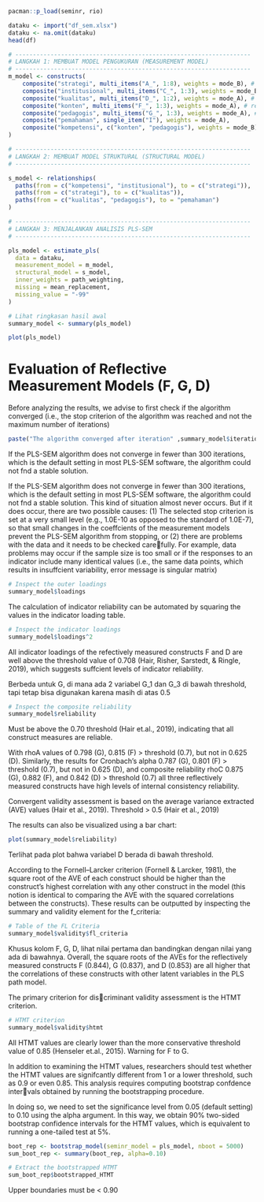 ```r
pacman::p_load(seminr, rio)
```

```r
dataku <- import("df_sem.xlsx")
dataku <- na.omit(dataku)
head(df)
```

```r
# -------------------------------------------------------------------
# LANGKAH 1: MEMBUAT MODEL PENGUKURAN (MEASUREMENT MODEL)
# -------------------------------------------------------------------
m_model <- constructs(
    composite("strategi", multi_items("A_", 1:8), weights = mode_B), # formatif
    composite("institusional", multi_items("C_", 1:3), weights = mode_B), # formatif
    composite("kualitas", multi_items("D_", 1:2), weights = mode_A), # reflektif
    composite("konten", multi_items("F_", 1:3), weights = mode_A), # reflektif
    composite("pedagogis", multi_items("G_", 1:3), weights = mode_A), # reflektif
    composite("pemahaman", single_item("I"), weights = mode_A),
    composite("kompetensi", c("konten", "pedagogis"), weights = mode_B)
)
```


```r
# -------------------------------------------------------------------
# LANGKAH 2: MEMBUAT MODEL STRUKTURAL (STRUCTURAL MODEL)
# -------------------------------------------------------------------

s_model <- relationships(
  paths(from = c("kompetensi", "institusional"), to = c("strategi")),
  paths(from = c("strategi"), to = c("kualitas")),
  paths(from = c("kualitas", "pedagogis"), to = "pemahaman")
)


```


```r
# -------------------------------------------------------------------
# LANGKAH 3: MENJALANKAN ANALISIS PLS-SEM
# -------------------------------------------------------------------

pls_model <- estimate_pls(
  data = dataku,
  measurement_model = m_model,
  structural_model = s_model,
  inner_weights = path_weighting,
  missing = mean_replacement,
  missing_value = "-99"
)

# Lihat ringkasan hasil awal
summary_model <- summary(pls_model)
```

```r
plot(pls_model)
```

# Evaluation of Reflective Measurement Models (F, G, D)



Before analyzing the results, we advise to first check if the algorithm converged (i.e., the stop criterion of the algorithm was reached and not the maximum number of iterations)

```r
paste("The algorithm converged after iteration" ,summary_model$iterations)
```

If the PLS-SEM algorithm does not converge in fewer than 300 iterations, which is the default setting in most PLS-SEM software, the algorithm could not fnd a stable solution. 

If the PLS-SEM algorithm does not converge in fewer than 300 iterations, which is the default setting in most PLS-SEM software, the algorithm could not fnd a stable solution. This kind of situation almost never occurs. But if it does occur, there are two possible causes: (1) The selected stop criterion is set at a very small level (e.g., 1.0E-10 as opposed to the standard of 1.0E-7), so that small changes in the coeffcients of the measurement models prevent the PLS-SEM algorithm from stopping, or (2) there are problems with the data and it needs to be checked care￾fully. For example, data problems may occur if the sample size is too small or if the responses to an indicator include many identical values (i.e., the same data points, which results in insuffcient variability, error message is singular matrix)

```r
# Inspect the outer loadings
summary_model$loadings
```

 The calculation of indicator reliability can be automated by squaring the values in the indicator loading table.
```r
# Inspect the indicator loadings
summary_model$loadings^2
```

All indicator loadings of the refectively measured constructs F and D are well above the threshold value of 0.708 (Hair, Risher, Sarstedt, & Ringle, 2019), which suggests suffcient levels of indicator reliability. 

Berbeda untuk G, di mana ada 2 variabel G_1 dan G_3 di bawah threshold, tapi tetap bisa digunakan karena masih di atas 0.5


```r
# Inspect the composite reliability
summary_model$reliability
```

Must be above the 0.70 threshold (Hair et.al., 2019), indicating that all construct measures are reliable.

With rhoA values of 0.798 (G), 0.815 (F) > threshold (0.7), but not in 0.625 (D).
Similarly, the results for Cronbach's alpha 0.787 (G), 0.801 (F) > threshold (0.7), but not in 0.625 (D), and
composite reliability rhoC 0.875 (G), 0.882 (F), and 0.842 (D) > threshold (0.7) all three reflectively measured constructs have high levels of internal consistency reliability.

Convergent validity assessment is based on the average variance extracted  (AVE) values (Hair et al., 2019). Threshold > 0.5 (Hair et al., 2019)


The results can also be visualized using a bar chart:


```r
plot(summary_model$reliability)
```

Terlihat pada plot bahwa variabel D berada di bawah threshold.

According to the Fornell–Larcker criterion (Fornell & Larcker, 1981), the square root of the AVE of each construct should be higher than the construct’s highest correlation with any other construct in the model (this notion is identical to comparing the AVE with the squared correlations between the constructs). These results can be outputted by inspecting the summary and validity element for the f_criteria:


```r
# Table of the FL Criteria
summary_model$validity$fl_criteria
```

Khusus kolom F, G, D, lihat nilai pertama dan bandingkan dengan nilai yang ada di bawahnya. 
Overall, the square roots of the AVEs for the reflectively measured constructs F (0.844), G (0.837), and D (0.853) are all higher that the correlations of these constructs with other latent variables in the PLS path model.

The primary criterion for dis￾criminant validity assessment is the HTMT criterion.

```r
# HTMT criterion
summary_model$validity$htmt
```

All HTMT values are clearly lower than the more conservative threshold value of 0.85 (Henseler et.al., 2015). Warning for F to G.

In addition to examining the HTMT values, researchers should test whether the HTMT values are signifcantly different from 1 or a lower threshold, such as 0.9 or even 0.85. This analysis requires computing bootstrap confdence inter￾vals obtained by running the bootstrapping procedure.

In doing so, we need to set the significance level from 0.05 (default setting) to 0.10 using the alpha argument. In this way, we obtain 90% two-sided bootstrap confidence intervals for the HTMT values, which is equivalent to running a one-tailed test at 5%.

```r
boot_rep <- bootstrap_model(seminr_model = pls_model, nboot = 5000)
sum_boot_rep <- summary(boot_rep, alpha=0.10)
```


```r
# Extract the bootstrapped HTMT
sum_boot_rep$bootstrapped_HTMT
```

Upper boundaries must be < 0.90